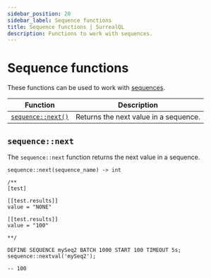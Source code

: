```yaml
---
sidebar_position: 20
sidebar_label: Sequence functions
title: Sequence functions | SurrealQL
description: Functions to work with sequences.
---
```



# Sequence functions

<Since v="v3.0.0-alpha.2" />

These functions can be used to work with [sequences](/docs/surrealql/statements/define/sequence).

<table>
  <thead>
    <tr>
      <th scope="col">Function</th>
      <th scope="col">Description</th>
    </tr>
  </thead>
  <tbody>
    <tr>
      <td scope="row" data-label="Function"><a href="#sequencenext"><code>sequence::next()</code></a></td>
      <td scope="row" data-label="Description">Returns the next value in a sequence.</td>
    </tr>
  </tbody>
</table>

## `sequence::next`

The `sequence::next` function returns the next value in a sequence.

```surql title="API DEFINITION"
sequence::next(sequence_name) -> int
```

```surql 
/**
[test]

[[test.results]]
value = "NONE"

[[test.results]]
value = "100"

**/

DEFINE SEQUENCE mySeq2 BATCH 1000 START 100 TIMEOUT 5s;
sequence::nextval('mySeq2');

-- 100
```
